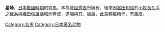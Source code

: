 {{unreferenced|time=2011-05-31T10:47:42+00:00}}
'''星崎'''，[[日本|日本]][[战国时代_(日本)|戰國時期]]的寶[[馬|馬]]，本為[[豐臣秀吉|豐臣秀吉]]所擁有，後來因[[富田一白|富田知信]]於[[小牧長久手之戰|小牧長久手之戰]]為與[[織田信雄|織田信雄]]講和而奔波，遂賜與其。據說，此馬體軀精悍，有風度。

[[Category:名馬|Category:名馬]]
[[Category:日本著名动物|Category:日本著名动物]]

{{mammal-stub}}
{{日本历史小作品}}